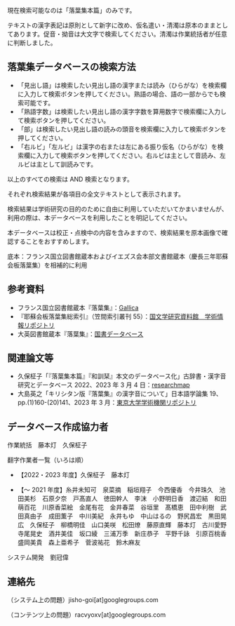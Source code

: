 
<div className="alert alert-warning shadow-lg">
  <div className="flex">
    <span className="w-8">
      <svg
        xmlns="http://www.w3.org/2000/svg"
        className="stroke-current flex-shrink-0 h-6 w-6"
        fill="none"
        viewBox="0 0 24 24"
      >
        <path
          strokeLinecap="round"
          strokeLinejoin="round"
          strokeWidth="2"
          d="M12 9v2m0 4h.01m-6.938 4h13.856c1.54 0 2.502-1.667 1.732-3L13.732 4c-.77-1.333-2.694-1.333-3.464 0L3.34 16c-.77 1.333.192 3 1.732 3z"
        />
      </svg>
    </span>
    <div>
      <p>現在検索可能なのは「落葉集本篇」のみです。</p>
      <p>
        テキストの漢字表記は原則として新字に改め、仮名遣い・清濁は原本のままとしてあります。促音・拗音は大文字で検索してください。清濁は作業統括者が任意に判断しました。
      </p>
    </div>
  </div>
</div>

## 落葉集データベースの検索方法

- 「見出し語」は検索したい見出し語の漢字または読み（ひらがな）を検索欄に入力して検索ボタンを押してください。熟語の場合、語の一部からでも検索可能です。
- 「熟語字数」は検索したい見出し語の漢字字数を算用数字で検索欄に入力して検索ボタンを押してください。
- 「部」は検索したい見出し語の読みの頭音を検索欄に入力して検索ボタンを押してください。
- 「右ルビ」「左ルビ」は漢字の右または左にある振り仮名（ひらがな）を検索欄に入力して検索ボタンを押してください。右ルビは主として音読み、左ルビは主として訓読みです。

以上のすべての検索は AND 検索となります。

それぞれ検索結果が各項目の全文テキストとして表示されます。

検索結果は学術研究の目的のために自由に利用していただいてかまいませんが、 利用の際は、本データベースを利用したことを明記してください。

本データベースは校正・点検中の内容を含みますので、検索結果を原本画像で確認することをおすすめします。

底本：フランス国立図書館蔵本およびイエズス会本部文書館蔵本（慶長三年耶蘇会板落葉集）を相補的に利用

## 参考資料　

- フランス国立図書館蔵本『落葉集』：[Gallica](https://gallica.bnf.fr/view3if/ga/ark:/12148/btv1b10508396b)
- 『耶蘇会板落葉集総索引』（笠間索引叢刊 55）：[国文学研究資料館　学術情報リポジトリ](https://kokubunken.repo.nii.ac.jp/search?page=1&size=20&sort=controlnumber&search_type=2&q=194)
- 大英図書館蔵本『落葉集』：[国書データベース](https://kokusho.nijl.ac.jp/biblio/100415167/)

## 関連論文等

- 久保柾子「『落葉集本篇』『和訓栞』本文のデータベース化」古辞書・漢字音研究とデータベース 2022、2023 年 3 月 4 日：[researchmap](https://researchmap.jp/kosamaboku/presentations/41708845)
- 大島英之「キリシタン版『落葉集』の漢字音について」日本語学論集 19、pp.(1)160-(20)141、2023 年 3 月：[東京大学学術機関リポジトリ](https://repository.dl.itc.u-tokyo.ac.jp/records/2007368)

<div className="divider" />

<CcLicense />

<div className="divider" />

## データベース作成協力者

作業統括　藤本灯　久保柾子

翻字作業者一覧（いろは順）

- 【2022・2023 年度】久保柾子　藤本灯

- 【～ 2021 年度】糸井未知可　泉菜摘　稲垣翔子　今西優香　今井珠久　池田美杉　石原夕奈　戸髙直人　徳田幹人　李沫　小野明日香　渡辺結　和田萌百花　川原香菜絵　金尾有花　金井春菜　谷垣里　髙橋恵　田中利樹　武田真由子　成田薫子　中川美紀　永井もゆ　中山はるの　野尻昌宏　黒田晃広　久保柾子　柳橋明佳　山口美咲　松田燎　藤原直輝　藤本灯　古川愛野　寺尾晃史　酒井美佳　坂口綾　三浦万季　新庄恭子　平野千詠　引原百桃香　盛岡美貴　森上亜希子　菅波祐花　鈴木麻友

システム開発　劉冠偉

<div className="divider" />

<GeneralManual />

<div className="divider" />

## 連絡先

（システム上の問題）jisho-goi[at]googlegroups.com

（コンテンツ上の問題）racvyoxv[at]googlegroups.com
